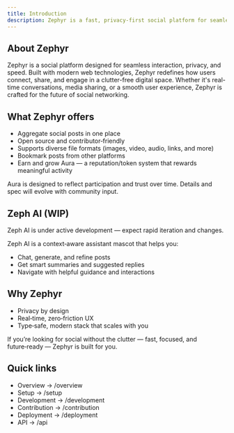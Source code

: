 ```yaml
---
title: Introduction
description: Zephyr is a fast, privacy‑first social platform for seamless, clutter‑free interactions.
---
```



## About Zephyr

Zephyr is a social platform designed for seamless interaction, privacy, and speed. Built with modern web technologies, Zephyr redefines how users connect, share, and engage in a clutter-free digital space. Whether it's real-time conversations, media sharing, or a smooth user experience, Zephyr is crafted for the future of social networking.

## What Zephyr offers

- Aggregate social posts in one place
- Open source and contributor‑friendly
- Supports diverse file formats (images, video, audio, links, and more)
- Bookmark posts from other platforms
- Earn and grow Aura — a reputation/token system that rewards meaningful activity

<Callout type="info">
Aura is designed to reflect participation and trust over time. Details and spec will evolve with community input.
</Callout>

## Zeph AI (WIP)

<Callout type="warning">
Zeph AI is under active development — expect rapid iteration and changes.
</Callout>

Zeph AI is a context‑aware assistant mascot that helps you:

- Chat, generate, and refine posts
- Get smart summaries and suggested replies
- Navigate with helpful guidance and interactions

## Why Zephyr

- Privacy by design
- Real‑time, zero‑friction UX
- Type‑safe, modern stack that scales with you

If you’re looking for social without the clutter — fast, focused, and future‑ready — Zephyr is built for you.

## Quick links

- Overview → /overview
- Setup → /setup
- Development → /development
- Contribution → /contribution
- Deployment → /deployment
- API → /api

